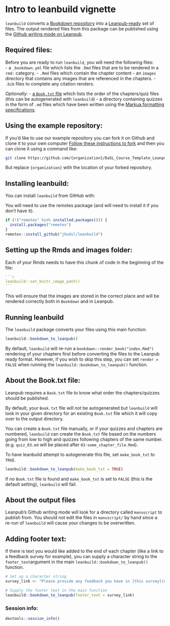 
# Intro to leanbuild vignette

`leanbuild` converts a [Bookdown repository](https://github.com/jtr13/bookdown-template) into a [Leanpub-ready](https://leanpub.com/) set of files.
The output rendered files from this package can be published using the [Github writing mode on Leanpub](https://leanpub.com/lfm/read#leanpub-auto-switching-writing-modes).

## Required files:

Before you are ready to run `leanbuild`, you will need the following files:  
- a `_bookdown.yml` file which lists the `.Rmd` files that are to be rendered in a `rmd: ` category.
- `.Rmd` files which contain the chapter content
- an `images` directory that contains any images that are referenced in the chapters.
- `.bib` files to complete any citation renders.

_Optionally:_
- [a `Book.txt` file](https://leanpub.com/lfm/read#leanpub-auto-booktxt-sampletxt-and-manuscript-files) which lists the order of the chapters/quiz files (this can be autogenerated with `leanbuild`)
- a directory containing quizzes in the form of `.md` files which have been written using the [Markua formatting specifications](https://leanpub.com/markua/read#leanpub-auto-quizzes-and-exercises).

## Using the example repository:

If you'd like to use our example repository you can fork it on Github and clone it to your own computer
[Follow these instructions to fork](https://docs.github.com/en/get-started/quickstart/fork-a-repo#forking-a-repository) and then you can clone it using a command like:  

```sh
git clone https://github.com/{organization}/DaSL_Course_Template_Leanpub.git
```
But replace `{organization}` with the location of your forked repository.


## Installing leanbuild:

You can install `leanbuild` from GitHub with:

You will need to use the remotes package (and will need to install it if you don't have it).
``` r
if (!("remotes" %in% installed.packages())) {
  install.packages("remotes")
}
remotes::install_github("jhudsl/leanbuild")
```

## Setting up the Rmds and images folder:

Each of your Rmds needs to have this chunk of code in the beginning of the file:

`````r
```r
leanbuild::set_knitr_image_path()
```
`````
This will ensure that the images are stored in the correct place and will be rendered correctly both in `Bookdown` and in Leanpub.


## Running leanbuild

The `leanbuild` package converts your files using this main function:

```r
leanbuild::bookdown_to_leanpub()
```

By default, `leanbuild` will re-run a `bookdown::render_book("index.Rmd")` rendering of your chapters first before converting the files to the Leanpub ready format.
However, if you wish to skip this step, you can set `render = FALSE` when running the `leanbuild::bookdown_to_leanpub()` function.

## About the Book.txt file:

Leanpub requires a `Book.txt` file to know what order the chapters/quizzes should be published.

By default, your `Book.txt` file will _not_ be autogenerated but `leanbuild` will look in your given directory for an existing `Book.txt` file which it will copy over to the output directory.

You can create a `Book.txt` file manually, or if your quizzes and chapters are numbered, `leanbuild` can create the `Book.txt` file based on the numbers going from low to high and quizzes following chapters of the same number.
(e.g. `quiz_03.md` will be placed after `03-some_chapter_file.Rmd`).

To have leanbuild attempt to autogenerate this file, set `make_book_txt` to `TRUE`.

```r
leanbuild::bookdown_to_leanpub(make_book_txt = TRUE)
```

If no `Book.txt` file is found and `make_book_txt` is set to `FALSE` (this is the default setting), `leanbuild` will fail.

## About the output files

Leanpub's Github writing mode will look for a directory called `manuscript` to publish from.
You should not edit the files in `manuscript/` by hand since a re-run of `leanbuild` will cause your changes to be overwritten.

## Adding footer text:

If there is text you would like added to the end of each chapter (like a link to a feedback survey for example), you can supply a character string to the `footer_text`argument in the main `leanbuild::bookdown_to_leanpub()` function.

```r
# Set up a character string
survey_link <- "Please provide any feedback you have in [this survey](www.some_link.org)"

# Supply the footer text in the main function
leanbuild::bookdown_to_leanpub(footer_text = survey_link)
```

### Session info:

```r
devtools::session_info()
```
